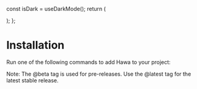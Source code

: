 
<Meta title="Installation" />

  const isDark = useDarkMode();
  return (
    <CodeBlock
      language={props.lang}
      tabs={props.tabs}
      fileName={props.fileName}
      code={props.code}
    />

);
};

<div>
  <h1>Installation</h1>
  <p>Run one of the following commands to add Hawa to your project:</p>
  <Unstyled>
    <WrappedCodeBlock
      tabs={[
        {
          title: "npm",
          code: "npm install @sikka/hawa",
        },
        {
          title: "yarn",
          code: "yarn add @sikka/hawa",
        },
      ]}
    />
  </Unstyled>
</div>

Note: The @beta tag is used for pre-releases. Use the @latest tag for the latest stable release.
